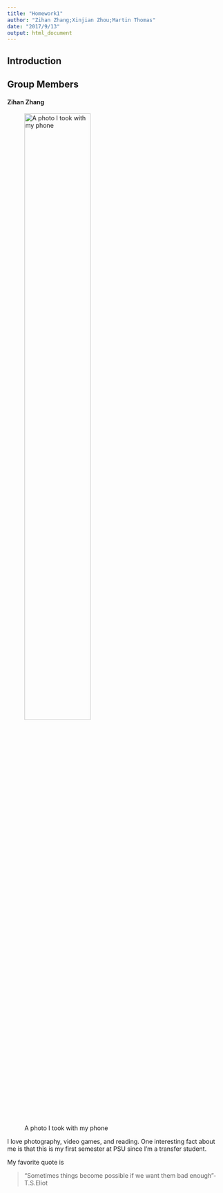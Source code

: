 ```yaml
---
title: "Homework1"
author: "Zihan Zhang;Xinjian Zhou;Martin Thomas"
date: "2017/9/13"
output: html_document
---
```


## Introduction

## Group Members
####   Zihan Zhang
![A photo I took with my phone](/Users/zihanzhang/Desktop/stat297/Github/HW1/78.JPG){width=60%}

I love photography, video games, and reading. One interesting fact about me is that this is my first semester at PSU since I'm a transfer student.

My favorite quote is

> "Sometimes things become possible if we 
> want them bad enough"-T.S.Eliot


